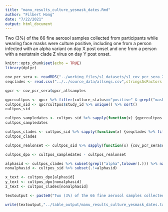 ```yaml
---
title: "manu_results_culture_yesmask_dates.Rmd"
author: "Filbert Hong"
date: "7/22/2021"
output: html_document
---
```

Two (3%) of the 66 fine aerosol samples collected from participants while wearing face masks were culture positive, including one from a person infected with an alpha variant on day X post onset and one from a person with a nextstrain clade Z  virus on day Y post onset.

```r
knitr::opts_chunk$set(echo = TRUE)
library(dplyr)
```

```r
cov_pcr_sera <- readRDS("../working_files/s1_datasets/s1_cov_pcr_sera_20210805_yesmask_complete.RDS")
seqclades <- read.csv("../../source_data/allseqs.csv",stringsAsFactors = F)

qpcr <- cov_pcr_sera$qpcr_allsamples

qpcrcultpos <- qpcr %>% filter(culture_status=="positive" & grepl("mask",sample_type))
cultpos_sid <- qpcrcultpos$study_id %>% unique() %>% sort()
cultpos_sid

cultpos_sampledates <- cultpos_sid %>% sapply(function(x) {qpcrcultpos %>% filter(study_id==x) %>% pull(sample_date) %>% unique()})
cultpos_sampledates

cultpos_clades <- cultpos_sid %>% sapply(function(x) {seqclades %>% filter(study_id==x) %>% pull(clade)})
cultpos_clades

cultpos_realonset <- cultpos_sid %>% sapply(function(x) {cov_pcr_sera$demohist %>% filter(study_id==x) %>% pull(real_onset)})

cultpos_dpo <- cultpos_sampledates - cultpos_realonset

alphasid <- cultpos_clades %>% subset(grepl("alpha",tolower(.))) %>% names()
nonalphasid <- cultpos_sid %>% subset(.!=alphasid)

x_text <- cultpos_dpo[alphasid]
y_text <- cultpos_dpo[nonalphasid]
z_text <- cultpos_clades[nonalphasid]

textoutput <- paste0("Two (3%) of the 66 fine aerosol samples collected from participants while wearing face masks were culture positive, including one from a person infected with an alpha variant on day ",x_text," post onset and one from a person with a nextstrain clade ",z_text," virus on day ",y_text," post onset.")

write(textoutput,"../table_output/manu_results_culture_yesmask_dates.txt")
```